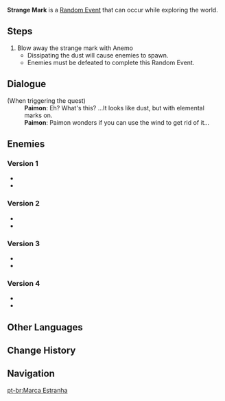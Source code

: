 {{Quest Infobox
|id             = 
|type           = Random Event
|image          = Random Event Strange Mark.png
|region         = Mondstadt
|startLocation  = [[Windwail Highland]], [[Mondstadt]]
|startLocation2 = [[Cape Oath]], Mondstadt
|startLocation3 = [[Starfell Valley]], Mondstadt
|startLocation4 = [[Galesong Hill]], Mondstadt
|other          = *AR-Dependent Rewards
|characters     = Traveler; Paimon
}}
'''Strange Mark''' is a [[Random Event]] that can occur while exploring the world.

==Steps==
# Blow away the strange mark with Anemo
#* Dissipating the dust will cause enemies to spawn.
#* Enemies must be defeated to complete this Random Event.

==Dialogue==
{{Dialogue start}}
;(When triggering the quest)
:'''Paimon''': Eh? What's this? ...It looks like dust, but with elemental marks on.
:'''Paimon''': Paimon wonders if you can use the wind to get rid of it...
{{Dialogue end}}

==Enemies==
===Version 1===
*{{Enemy|Cryo Slime|x=3}}
*{{Enemy|Large Cryo Slime|x=1}}

===Version 2===
*{{Enemy|Geo Slime|x=4}}
*{{Enemy|Large Geo Slime|x=1}}

===Version 3===
*{{Enemy|Pyro Slime|x=4}}
*{{Enemy|Large Pyro Slime|x=1}}

===Version 4===
*{{Enemy|Dendro Slime|x=3}}
*{{Enemy|Large Dendro Slime|x=1}}

==Other Languages==
{{Other Languages
|en      = Strange Mark
|zhs     = 怪异的痕迹
|zhs_rm  = Guàiyì de Hénjī
|zht     = 怪異的痕跡
|zht_rm  = Guàiyì de Hénjī
|zh_tl   = Weird Trace
|ja      = 怪しい痕跡
|ja_rm   = Ayashii Konseki
|ja_tl   = Suspicious Trace
|ko      = 괴이한 흔적
|ko_rm   = 
|ko_tl   = 
|es      = Marca extraña
|es_tl   = 
|fr      = Trace étrange
|fr_tl   = Strange Trace
|ru      = Странные следы
|ru_tl   = 
|th      = ร่องรอยแสนประหลาด
|th_rm   = 
|th_tl   = 
|vi      = Dấu Vết Quái Dị
|vi_tl   = 
|de      = Merkwürdige Spuren
|de_tl   = Strange Clues
|id      = Tanda Aneh
|id_tl   = Strange Mark
|pt      = Marca Estranha
|pt_tl   = 
}}

==Change History==
{{Change History|1.0}}

==Navigation==
{{Quests by Type Navbox|type=Random Events}}

[[pt-br:Marca Estranha]]